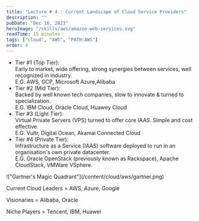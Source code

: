```yaml
---
title: "Lecture # 4 : Current Landscape of Cloud Service Providers"
description: ""
pubDate: "Dec 16, 2023"
heroImage: "/skills/aws/amazon-web-services.svg"
readTime: 15 minutes
tags: ["cloud", "AWS", "PATH:AWS"]
order: 4
---
```



<ul class="list-disc pl-6">
	<li>
		Tier #1 (Top Tier): <br/>
        Early to market, wide offering, strong synergies between services, well recognized in industry. <br/>
        E.G. AWS, GCP, Microsoft Azure,Alibaba 
	</li>
	<li>
		Tier #2 (Mid Tier): <br/>
        Backed by well known tech companies, slow to innovate & turned to specialization. <br/>
        E.G. IBM Cloud, Oracle Cloud, Huawey Cloud
	</li>
	<li>
		Tier #3 (Light Tier): <br/>
        Virtual Private Servers (VPS) turned to offer core IAAS. Simple and cost effective. <br/>
        E.G. Vultr, Digital Ocean, Akamai Connected Cloud
	</li>
	<li>
		Tier #4 (Private Tier): <br/>
        Infrastructure as a Service (IAAS) software deployed to run in an organisation's own private datacenter. <br/>
        E.G. Oracle OpenStack (previously known as Rackspace), Apache CloudStack, VMWare VSphere.
	</li>
</ul>

<Section link="#" title="Gartner's Quadrant"></Section>
!["Gartner's Magic Quadrant"](/content/cloud/aws/gartner.png)


Current Cloud Leaders = AWS, Azure, Google

Visionaries = Alibaba, Oracle

Niche Players = Tencent, IBM, Huawei